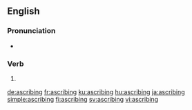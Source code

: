 ==English==

===Pronunciation===
* {{IPA|/əˈskɹaɪbɪŋ/|lang=en}}

===Verb===
{{head|en|present participle}}

# {{present participle of|ascribe|lang=en|nocat=1}}

[[de:ascribing]]
[[fr:ascribing]]
[[ku:ascribing]]
[[hu:ascribing]]
[[ja:ascribing]]
[[simple:ascribing]]
[[fi:ascribing]]
[[sv:ascribing]]
[[vi:ascribing]]
